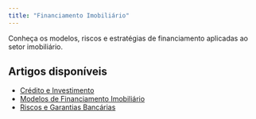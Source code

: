 ```yaml
---
title: "Financiamento Imobiliário"
---
```


Conheça os modelos, riscos e estratégias de financiamento aplicadas ao setor imobiliário.

## Artigos disponíveis

- [Crédito e Investimento](artigo1/)
- [Modelos de Financiamento Imobiliário](artigo2/)
- [Riscos e Garantias Bancárias](artigo3/)
